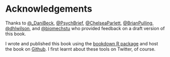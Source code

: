 # Acknowledgements

Thanks to [\@_DaniBeck](https://twitter.com/_DaniBeck), [\@PsychBrief](https://twitter.com/PsychBrief), [\@ChelseaParlett](https://twitter.com/@ChelseaParlett),  [\@BrianPulling](https://twitter.com/BrianPulling),
[\@dhlwilson](https://twitter.com/dhlwilson), and [\@biomechstu](https://twitter.com/biomechstu) who provided feedback on a draft version of this book. 

I wrote and published this book using the [bookdown R package](https://bookdown.org/) and host the book on [Github](https://github.com/dsquintana/t4scientists). I first learnt about these tools on Twitter, of course.
